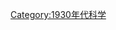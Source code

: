 {{依分類劃分的年份
|m=1
|c=9
|d=3
|y=9
|cat=科學
|sortkey=科學
|in=
|parent=20世纪各年科学
}}
{{Commonscat|1939 in science}}
[[Category:1930年代科学|Category:1930年代科学]]